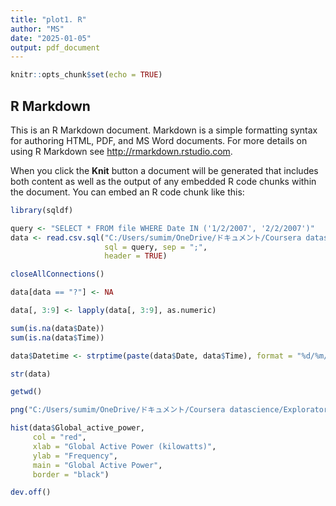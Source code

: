---
title: "plot1. R"
author: "MS"
date: "2025-01-05"
output: pdf_document
---

```{r setup, include=FALSE}
knitr::opts_chunk$set(echo = TRUE)
```

## R Markdown

This is an R Markdown document. Markdown is a simple formatting syntax for authoring HTML, PDF, and MS Word documents. For more details on using R Markdown see <http://rmarkdown.rstudio.com>.

When you click the **Knit** button a document will be generated that includes both content as well as the output of any embedded R code chunks within the document. You can embed an R code chunk like this:

```{r}
library(sqldf)
```

```{r}
query <- "SELECT * FROM file WHERE Date IN ('1/2/2007', '2/2/2007')"
data <- read.csv.sql("C:/Users/sumim/OneDrive/ドキュメント/Coursera datascience/Exploratory Data Analysis/household_power_consumption.txt",
                     sql = query, sep = ";",
                     header = TRUE)

closeAllConnections()
```

```{r}
data[data == "?"] <- NA

data[, 3:9] <- lapply(data[, 3:9], as.numeric)
```

```{r}
sum(is.na(data$Date))
sum(is.na(data$Time))
```

```{r}
data$Datetime <- strptime(paste(data$Date, data$Time), format = "%d/%m/%Y %H:%M:%S")
```

```{r}
str(data)
```

```{r}
getwd()
```

```{r}
png("C:/Users/sumim/OneDrive/ドキュメント/Coursera datascience/Exploratory Data Analysis/plot1.png", width = 480, height = 480)

hist(data$Global_active_power, 
     col = "red", 
     xlab = "Global Active Power (kilowatts)", 
     ylab = "Frequency", 
     main = "Global Active Power",
     border = "black")

dev.off()
```
